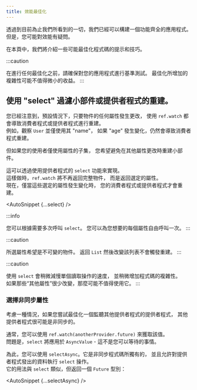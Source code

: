 ---
title: 效能最佳化
---



<!---
With everything we've seen so far, we can already build a fully functional
application. However, you may have questions regarding performance.
-->
透過到目前為止我們所看到的一切，我們已經可以構建一個功能齊全的應用程式。
但是，您可能對效能有疑問。

<!---
In this page, we will cover a few tips and tricks to possibly optimize your code.
-->
在本頁中，我們將介紹一些可能最佳化程式碼的提示和技巧。

:::caution
<!---
Before doing any optimization, make sure to benchmark your application.
The added complexity of the optimizations may not be worth minor gains.
-->
在進行任何最佳化之前，請確保對您的應用程式進行基準測試。
最佳化所增加的複雜性可能不值得微小的收益。
:::

<!---
## Filtering widget/provider rebuild using "select".
-->
## 使用 "select" 過濾小部件或提供者程式的重建。

<!---
You have have noticed that, by default, using `ref.watch` causes
consumers/providers to rebuild whenever _any_ of the properties of an
object changes.  
For instance, watching a `User` and only using its "name" will still cause
the consumer to rebuild if the "age" changes.
-->
您已經注意到，預設情況下，只要物件的任何屬性發生更改，
使用 `ref.watch` 都會導致消費者程式或提供者程式進行重建。  
例如，觀察 `User` 並僅使用其 "name"，
如果 "age" 發生變化，仍然會導致消費者程式重建。

<!---
But in case you have a consumer using only a subset of the properties,
you want to avoid rebuilding the widget when the other properties change.
-->
但如果您的使用者僅使用屬性的子集，
您希望避免在其他屬性更改時重建小部件。

<!---
This can be achieved by using the `select` functionality of providers.  
When doing so, `ref.watch` will no-longer return the full object,
but rather the selected properties.  
And your consumers/providers will now rebuild only if those selected
properties change.
-->
這可以透過使用提供者程式的 `select` 功能來實現。  
這樣做時，`ref.watch` 將不再返回完整物件，
而是返回選定的屬性。  
現在，僅當這些選定的屬性發生變化時，
您的消費者程式或提供者程式才會重建。

<AutoSnippet {...select} />

:::info
<!---
It is possible to call `select` as many times as you wish.
You are free to call it once per property you desire.
-->
您可以根據需要多次呼叫 `select`。
您可以為您想要的每個屬性自由呼叫一次。
:::

:::caution
<!---
The selected properties are expected to be immutable.
Returning a `List` and then mutating that list will not trigger a rebuild.
-->
所選屬性希望是不可變的物件。
返回 `List` 然後改變該列表不會觸發重建。
:::

:::caution
<!---
Using `select` slightly slows down individual read operations and
increase a tiny bit the complexity of your code.  
It may not be worth using it if those "other properties"
rarely change.
-->
使用 `select` 會稍微減慢單個讀取操作的速度，
並稍微增加程式碼的複雜性。  
如果那些“其他屬性”很少改變，那麼可能不值得使用它。
:::

<!---
### Selecting asynchronous properties
-->
### 選擇非同步屬性​

<!---
In case you are trying to optimize a provider listening to another provider,
chances are that other provider is asynchronous.
-->
考慮一種情況，如果您嘗試最佳化一個監聽其他提供者程式的提供者程式，
其他提供者程式很可能是非同步的。

<!---
Normally, you would `ref.watch(anotherProvider.future)` to get the value.  
The issue is, `select` will apply on an `AsyncValue` – which is not something
you can await.
-->
通常，您可以使用 `ref.watch(anotherProvider.future)` 來獲取該值。  
問題是，`select` 將應用於 `AsyncValue` - 這不是您可以等待的事情。

<!---
For this purpose, you can instead use `selectAsync`. It is unique to asynchronous
code, and enables performing a `select` operation on the data emitted by a provider.  
Its usage is similar to that of `select`, but returns a `Future` instead:
-->
為此，您可以使用 `selectAsync`。它是非同步程式碼所獨有的，
並且允許對提供者程式發出的資料執行 `select` 操作。  
它的用法與 `select` 類似，但返回一個 `Future` 型別：

<AutoSnippet {...selectAsync} />
